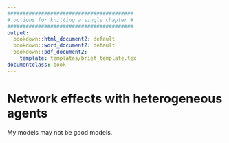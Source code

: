 ```yaml
---
#########################################
# options for knitting a single chapter #
#########################################
output:
  bookdown::html_document2: default
  bookdown::word_document2: default
  bookdown::pdf_document2:
    template: templates/brief_template.tex
documentclass: book
---
```


# Network effects with heterogeneous agents {#chapter-hetero-networks}
\adjustmtc 

<!-- 

-->

My models may not be good models.

